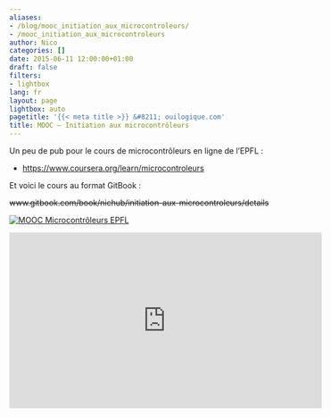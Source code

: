 ```yaml
---
aliases:
- /blog/mooc_initiation_aux_microcontroleurs/
- /mooc_initiation_aux_microcontroleurs
author: Nico
categories: []
date: 2015-06-11 12:00:00+01:00
draft: false
filters:
- lightbox
lang: fr
layout: page
lightbox: auto
pagetitle: '{{< meta title >}} &#8211; ouilogique.com'
title: MOOC — Initiation aux microcontrôleurs
---
```


Un peu de pub pour le cours de microcontrôleurs en ligne de l’EPFL :

-   <https://www.coursera.org/learn/microcontroleurs>

Et voici le cours au format GitBook :

~~www.gitbook.com/book/nichub/initiation-aux-microcontroleurs/details~~

[![MOOC Microcontrôleurs EPFL][img_mooc]][img_mooc]

[img_mooc]: ./images/Microcontroleurs-v1.0.jpg

<iframe width="560" height="315" src="https://www.youtube.com/embed/wCgJRtzTvmI" frameborder="0" allowfullscreen></iframe>
